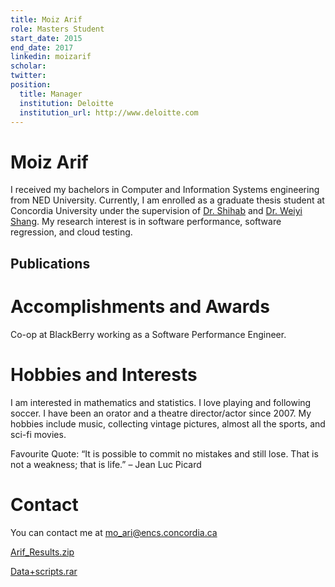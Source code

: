 ```yaml
---
title: Moiz Arif
role: Masters Student
start_date: 2015
end_date: 2017
linkedin: moizarif
scholar:
twitter:
position:
  title: Manager
  institution: Deloitte
  institution_url: http://www.deloitte.com
---
```


# Moiz Arif

I received my bachelors in Computer and Information Systems engineering from NED University. Currently, I am enrolled as a graduate thesis student at Concordia University under the supervision of [Dr. Shihab](http://users.encs.concordia.ca/~eshihab/) and [Dr. Weiyi Shang](http://users.encs.concordia.ca/~shang/). My research interest is in software performance, software regression, and cloud testing.

## Publications


<AuthorPublications firstname="Moiz" lastname="Arif" />

# Accomplishments and Awards

Co-op at BlackBerry working as a Software Performance Engineer.

# Hobbies and Interests

I am interested in mathematics and statistics. I love playing and following soccer. I have been an orator and a theatre director/actor since 2007. My hobbies include music, collecting vintage pictures, almost all the sports, and sci-fi movies.

Favourite Quote: “It is possible to commit no mistakes and still lose. That is not a weakness; that is life.” – Jean Luc Picard

# Contact

You can contact me at mo_ari@encs.concordia.ca

[Arif_Results.zip](http://das.encs.concordia.ca/wp-content/uploads/2016/04/Arif_results.zip)

[Data+scripts.rar](http://das.encs.concordia.ca/uploads/2016/04/DAS-script-data-share.rar)
